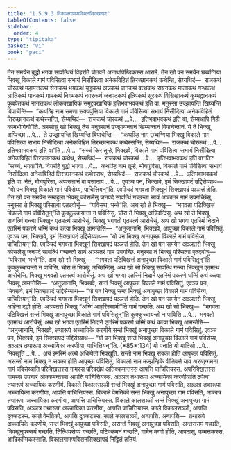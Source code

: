 ```yaml
---
title: "1.5.9.3 विकालगामप्पविसनसिक्खापद"
tableOfContents: false
sidebar:
  order: 4
type: "tipitaka"
basket: "vi"
book: "paci"
---
```



<DynamicBreadcrumb />

<Division number="508" book="paci">

<Paragraph number="1498" book="paci">
तेन समयेन बुद्धो भगवा सावत्थियं विहरति जेतवने अनाथपिण्डिकस्स आरामे. तेन खो पन समयेन छब्बग्गिया भिक्खू विकाले गामं पविसित्वा सभायं निसीदित्वा अनेकविहितं तिरच्छानकथं कथेन्ति, सेय्यथिदं—  राजकथं चोरकथं महामत्तकथं सेनाकथं भयकथं युद्धकथं अन्नकथं पानकथं वत्थकथं सयनकथं मालाकथं गन्धकथं ञातिकथं यानकथं गामकथं निगमकथं नगरकथं जनपदकथं इत्थिकथं सूरकथं विसिखाकथं कुम्भट्ठानकथं पुब्बपेतकथं नानत्तकथं लोकक्खायिकं समुद्दक्खायिकं इतिभवाभवकथं इति वा. मनुस्सा उज्झायन्ति खिय्यन्ति विपाचेन्ति—  “कथञ्हि नाम समणा सक्यपुत्तिया विकाले गामं पविसित्वा सभायं निसीदित्वा अनेकविहितं तिरच्छानकथं कथेस्सन्ति, सेय्यथिदं—  राजकथं चोरकथं …पे…  इतिभवाभवकथं इति वा, सेय्यथापि गिही कामभोगिनो”ति.
</Paragraph>

<Paragraph number="1499" book="paci">
अस्सोसुं खो भिक्खू तेसं मनुस्सानं उज्झायन्तानं खिय्यन्तानं विपाचेन्तानं. ये ते भिक्खू अप्पिच्छा …पे…  ते उज्झायन्ति खिय्यन्ति विपाचेन्ति—  “कथञ्हि नाम छब्बग्गिया भिक्खू विकाले गामं पविसित्वा सभायं निसीदित्वा अनेकविहितं तिरच्छानकथं कथेस्सन्ति, सेय्यथिदं—  राजकथं चोरकथं …पे…  इतिभवाभवकथं इति वा”ति …पे…  “सच्चं किर तुम्हे, भिक्खवे, विकाले गामं पविसित्वा सभायं निसीदित्वा अनेकविहितं तिरच्छानकथं कथेथ, सेय्यथिदं—  राजकथं चोरकथं …पे…  इतिभवाभवकथं इति वा”ति? “सच्चं, भगवा”ति. विगरहि बुद्धो भगवा …पे…  कथञ्हि नाम तुम्हे, मोघपुरिसा, विकाले गामं पविसित्वा सभायं निसीदित्वा अनेकविहितं तिरच्छानकथं कथेस्सथ, सेय्यथिदं—  राजकथं चोरकथं …पे…  इतिभवाभवकथं इति वा. नेतं, मोघपुरिसा, अप्पसन्नानं वा पसादाय …पे…  एवञ्च पन, भिक्खवे, इमं सिक्खापदं उद्दिसेय्याथ—
</Paragraph>

<Paragraph number="1500" book="paci">
<Emphasis>“यो पन भिक्खु विकाले गामं पविसेय्य, पाचित्तियन्”</Emphasis>ति.
</Paragraph>

<Paragraph number="1501" book="paci">
एवञ्चिदं भगवता भिक्खूनं सिक्खापदं पञ्ञत्तं होति.
</Paragraph>

</Division>
<Division number="509" book="paci">

<Paragraph number="1502" book="paci">
तेन खो पन समयेन सम्बहुला भिक्खू कोसलेसु जनपदे सावत्थिं गच्छन्ता सायं अञ्ञतरं गामं उपगच्छिंसु. मनुस्सा ते भिक्खू पस्सित्वा एतदवोचुं—  “पविसथ, भन्ते”ति. अथ खो ते भिक्खू—  “भगवता पटिक्खित्तं विकाले गामं पविसितुन्”ति कुक्कुच्चायन्ता न पविसिंसु. चोरा ते भिक्खू अच्छिन्दिंसु. अथ खो ते भिक्खू सावत्थिं गन्त्वा भिक्खूनं एतमत्थं आरोचेसुं. भिक्खू भगवतो एतमत्थं आरोचेसुं. अथ खो भगवा एतस्मिं निदाने एतस्मिं पकरणे धम्मिं कथं कत्वा भिक्खू आमन्तेसि—  “अनुजानामि, भिक्खवे, आपुच्छा विकाले गामं पविसितुं. एवञ्च पन, भिक्खवे, इमं सिक्खापदं उद्दिसेय्याथ—
</Paragraph>

<Paragraph number="1503" book="paci">
<Emphasis>“यो पन भिक्खु अनापुच्छा विकाले गामं पविसेय्य, पाचित्तियन्”</Emphasis>ति.
</Paragraph>

<Paragraph number="1504" book="paci">
एवञ्चिदं भगवता भिक्खूनं सिक्खापदं पञ्ञत्तं होति.
</Paragraph>

</Division>
<Division number="510" book="paci">

<Paragraph number="1505" book="paci">
तेन खो पन समयेन अञ्ञतरो भिक्खु कोसलेसु जनपदे सावत्थिं गच्छन्तो सायं अञ्ञतरं गामं उपगच्छि. मनुस्सा तं भिक्खुं पस्सित्वा एतदवोचुं—  “पविसथ, भन्ते”ति. अथ खो सो भिक्खु—  “भगवता पटिक्खित्तं अनापुच्छा विकाले गामं पविसितुन्”ति कुक्कुच्चायन्तो न पाविसि. चोरा तं भिक्खुं अच्छिन्दिंसु. अथ खो सो भिक्खु सावत्थिं गन्त्वा भिक्खूनं एतमत्थं आरोचेसि. भिक्खू भगवतो एतमत्थं आरोचेसुं. अथ खो भगवा एतस्मिं निदाने एतस्मिं पकरणे धम्मिं कथं कत्वा भिक्खू आमन्तेसि—  “अनुजानामि, भिक्खवे, सन्तं भिक्खुं आपुच्छा विकाले गामं पविसितुं. एवञ्च पन, भिक्खवे, इमं सिक्खापदं उद्दिसेय्याथ—
</Paragraph>

<Paragraph number="1506" book="paci">
<Emphasis>“यो पन भिक्खु सन्तं भिक्खुं अनापुच्छा विकाले गामं पविसेय्य, पाचित्तियन्”</Emphasis>ति.
</Paragraph>

<Paragraph number="1507" book="paci">
एवञ्चिदं भगवता भिक्खूनं सिक्खापदं पञ्ञत्तं होति.
</Paragraph>

</Division>
<Division number="511" book="paci">

<Paragraph number="1508" book="paci">
तेन खो पन समयेन अञ्ञतरो भिक्खु अहिना दट्ठो होति. अञ्ञतरो भिक्खु “अग्गिं आहरिस्सामी”ति गामं गच्छति. अथ खो सो भिक्खु—  “भगवता पटिक्खित्तं सन्तं भिक्खुं अनापुच्छा विकाले गामं पविसितुन्”ति कुक्कुच्चायन्तो न पाविसि …पे…  भगवतो एतमत्थं आरोचेसुं. अथ खो भगवा एतस्मिं निदाने एतस्मिं पकरणे धम्मिं कथं कत्वा भिक्खू आमन्तेसि—  “अनुजानामि, भिक्खवे, तथारूपे अच्चायिके करणीये सन्तं भिक्खुं अनापुच्छा विकाले गामं पविसितुं. एवञ्च पन, भिक्खवे, इमं सिक्खापदं उद्दिसेय्याथ—
</Paragraph>

</Division>
<Division number="512" book="paci">

<Paragraph number="1509" book="paci">
<Emphasis>“यो पन भिक्खु सन्तं भिक्खुं अनापुच्छा विकाले गामं पविसेय्य, अञ्ञत्र तथारूपा अच्चायिका करणीया, पाचित्तियन्”</Emphasis>ति. (*85*:<Emphasis>134</Emphasis>)
</Paragraph>

</Division>
<Division number="513" book="paci">

<Paragraph number="1510" book="paci">
<Emphasis>यो पना</Emphasis>ति यो यादिसो …पे…  <Emphasis>भिक्खू</Emphasis>ति …पे…  अयं इमस्मिं अत्थे अधिप्पेतो भिक्खूति.
</Paragraph>

<Paragraph number="1511" book="paci">
<Emphasis>सन्तो</Emphasis> नाम भिक्खु सक्का होति आपुच्छा पविसितुं.
</Paragraph>

<Paragraph number="1512" book="paci">
<Emphasis>असन्तो</Emphasis> नाम भिक्खु न सक्का होति आपुच्छा पविसितुं.
</Paragraph>

<Paragraph number="1513" book="paci">
<Emphasis>विकालो</Emphasis> नाम मज्झन्हिके वीतिवत्ते याव अरुणुग्गमना.
</Paragraph>

<Paragraph number="1514" book="paci">
<Emphasis>गामं पविसेय्या</Emphasis>ति परिक्खित्तस्स गामस्स परिक्खेपं अतिक्कमन्तस्स आपत्ति पाचित्तियस्स. अपरिक्खित्तस्स गामस्स उपचारं ओक्कमन्तस्स आपत्ति पाचित्तियस्स.
</Paragraph>

<Paragraph number="1515" book="paci">
<Emphasis>अञ्ञत्र तथारूपा अच्चायिका करणीया</Emphasis>ति ठपेत्वा तथारूपं अच्चायिकं करणीयं.
</Paragraph>

</Division>
<Division number="514" book="paci">

<Paragraph number="1516" book="paci">
विकाले विकालसञ्ञी सन्तं भिक्खुं अनापुच्छा गामं पविसति, अञ्ञत्र तथारूपा अच्चायिका करणीया, आपत्ति पाचित्तियस्स. विकाले वेमतिको सन्तं भिक्खुं अनापुच्छा गामं पविसति, अञ्ञत्र तथारूपा अच्चायिका करणीया, आपत्ति पाचित्तियस्स. विकाले कालसञ्ञी सन्तं भिक्खुं अनापुच्छा गामं पविसति, अञ्ञत्र तथारूपा अच्चायिका करणीया, आपत्ति पाचित्तियस्स.
</Paragraph>

<Paragraph number="1517" book="paci">
काले विकालसञ्ञी, आपत्ति दुक्कटस्स. काले वेमतिको, आपत्ति दुक्कटस्स. काले कालसञ्ञी, अनापत्ति.
</Paragraph>

</Division>
<Division number="515" book="paci">

<Paragraph number="1518" book="paci">
अनापत्ति—  तथारूपे अच्चायिके करणीये, सन्तं भिक्खुं आपुच्छा पविसति, असन्तं भिक्खुं अनापुच्छा पविसति, अन्तरारामं गच्छति, भिक्खुनुपस्सयं गच्छति, तित्थियसेय्यं गच्छति, पटिक्कमनं गच्छति, गामेन मग्गो होति, आपदासु, उम्मत्तकस्स, आदिकम्मिकस्साति.

</Paragraph>
</Division>

<Paragraph number="1519" type="center" book="paci">
विकालगामप्पविसनसिक्खापदं निट्ठितं ततियं.
</Paragraph>